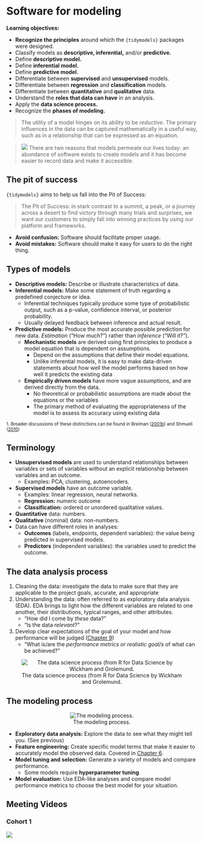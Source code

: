 # Software for modeling

**Learning objectives:**

- **Recognize the principles** around which the `{tidymodels}` packages were designed.
- Classify models as **descriptive, inferential,** and/or **predictive.**
- Define **descriptive model.**
- Define **inferential model.**
- Define **predictive model.**
- Differentiate between **supervised** and **unsupervised** models.
- Differentiate between **regression** and **classification** models.
- Differentiate between **quantitative** and **qualitative** data.
- Understand the **roles that data can have** in an analysis.
- Apply the **data science process.**
- Recognize the **phases of modeling.**

>The utility of a model hinges on its ability to be *reductive*. The primary influences in the data can be captured mathematically in a useful way, such as in a relationship that can be expressed as an equation.

<blockquote> <img src="https://www.tmwr.org/images/robot.png" class="robot"> There are two reasons that models permeate our lives today: an abundance of software exists to create models and it has become easier to record data and make it accessible. </blockquote>

## The pit of success

`{tidymodels}` aims to help us fall into the Pit of Success:

> The Pit of Success: in stark contrast to a summit, a peak, or a journey across a desert to find victory through many trials and surprises, we want our customers to simply fall into winning practices by using our platform and frameworks.

- **Avoid confusion:** Software should facilitate proper usage.
- **Avoid mistakes:** Software should make it easy for users to do the right thing.

## Types of models

- **Descriptive models:** Describe or illustrate characteristics of data.
- **Inferential models:** Make some statement of truth regarding a predefined conjecture or idea.
  - Inferential techniques typically produce some type of probabilistic output, such as a p-value, confidence interval, or posterior probability.
  - Usually delayed feedback between inference and actual result.
- **Predictive models:** Produce the most accurate possible prediction for new data. *Estimation* ("How much?") rather than *inference* ("Will it?").
  - **Mechanistic models** are derived using first principles to produce a model equation that is dependent on assumptions.
    - Depend on the assumptions that define their model equations.
    - Unlike inferential models, it is easy to make data-driven statements about how well the model performs based on how well it predicts the existing data
  - **Empirically driven models** have more vague assumptions, and are derived directly from the data.
    - No theoretical or probabilistic assumptions are made about the equations or the variables
    - The primary method of evaluating the appropriateness of the model is to assess its accuracy using existing data

<sub>1. Broader discussions of these distinctions can be found in Breiman ([2001b](https://www.tmwr.org/software-modeling.html#ref-breiman2001)) and Shmueli ([2010](https://www.tmwr.org/software-modeling.html#ref-shmueli2010))</sub>

## Terminology

- **Unsupervised models** are used to understand relationships between variables or sets of variables without an explicit relationship between variables and an outcome.
  - Examples: PCA, clustering, autoencoders.
- **Supervised models** have an outcome variable.
  - Examples: linear regression, neural networks.
  - **Regression:** numeric outcome
  - **Classification:** ordered or unordered qualitative values.
- **Quantitative** data: numbers.
- **Qualitative** (nominal) data: non-numbers.
- Data can have different roles in analyses:
  - **Outcomes** (labels, endpoints, dependent variables): the value being predicted in supervised models.
  - **Predictors** (independent variables): the variables used to predict the outcome.

## The data analysis process

1. Cleaning the data: investigate the data to make sure that they are applicable to the project goals, accurate, and appropriate
2. Understanding the data: often referred to as exploratory data analysis (EDA). EDA brings to light how the different variables are related to one another, their distributions, typical ranges, and other attributes. 
    - “How did I come by *these* data?”
    - "Is the data *relevant*?"
3. Develop clear expectations of the goal of your model and how performance will be judged ([Chapter 9](https://www.tmwr.org/performance.html))
    - "What is/are the *performance metrics or realistic goal/s* of what can be achieved?"

<div style="text-align:center;">
![The data science process (from R for Data Science by Wickham and Grolemund.](https://www.tmwr.org/premade/data-science-model.svg)
</div>

## The modeling process

<div style="text-align:center;">
![The modeling process.](https://www.tmwr.org/premade/modeling-process.svg)
</div>

- **Exploratory data analysis:** Explore the data to see what they might tell you. (See previous)
- **Feature engineering:** Create specific model terms that make it easier to accurately model the observed data. Covered in [Chapter 6](https://www.tmwr.org/recipes.html#recipes).
- **Model tuning and selection:** Generate a variety of models and compare performance.
  - Some models require **hyperparameter tuning**
- **Model evaluation:** Use EDA-like analyses and compare model performance metrics to choose the best model for your situation.

## Meeting Videos

### Cohort 1

![](https://youtu.be/jrBiEppKt_0)

